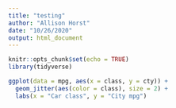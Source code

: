 ```yaml
---
title: "testing"
author: "Allison Horst"
date: "10/26/2020"
output: html_document
---
```


```r
knitr::opts_chunk$set(echo = TRUE)
library(tidyverse)
```

```r
ggplot(data = mpg, aes(x = class, y = cty)) +
  geom_jitter(aes(color = class), size = 2) +
  labs(x = "Car class", y = "City mpg")
```

